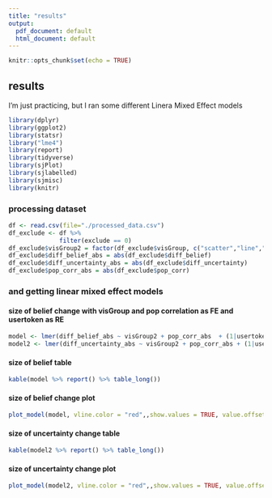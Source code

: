 ```yaml
---
title: "results"
output:
  pdf_document: default
  html_document: default
---
```


```r
knitr::opts_chunk$set(echo = TRUE)
```

## results

I'm just practicing, but I ran some different Linera Mixed Effect models

```r
library(dplyr)
library(ggplot2)
library(statsr)
library("lme4")
library(report)
library(tidyverse)
library(sjPlot)
library(sjlabelled)
library(sjmisc)
library(knitr)
```

### processing dataset

```r
df <- read.csv(file="./processed_data.csv")
df_exclude <- df %>% 
              filter(exclude == 0) 
df_exclude$visGroup2 = factor(df_exclude$visGroup, c("scatter","line","band","hop"))
df_exclude$diff_belief_abs = abs(df_exclude$diff_belief)
df_exclude$diff_uncertainty_abs = abs(df_exclude$diff_uncertainty)
df_exclude$pop_corr_abs = abs(df_exclude$pop_corr)
```

### and getting linear mixed effect models
#### size of belief change with visGroup and pop correlation as FE and usertoken as RE
```r
model <- lmer(diff_belief_abs ~ visGroup2 + pop_corr_abs  + (1|usertoken) ,data=df_exclude)
model2 <- lmer(diff_uncertainty_abs ~ visGroup2 + pop_corr_abs + (1|usertoken) ,data=df_exclude)
```

#### size of belief table
```r
kable(model %>% report() %>% table_long())
```


#### size of belief change plot
```r
plot_model(model, vline.color = "red",,show.values = TRUE, value.offset = .3)
```

#### size of uncertainty change table
```r
kable(model2 %>% report() %>% table_long())
```


#### size of uncertainty change plot
```r
plot_model(model2, vline.color = "red",,show.values = TRUE, value.offset = .3)
```




